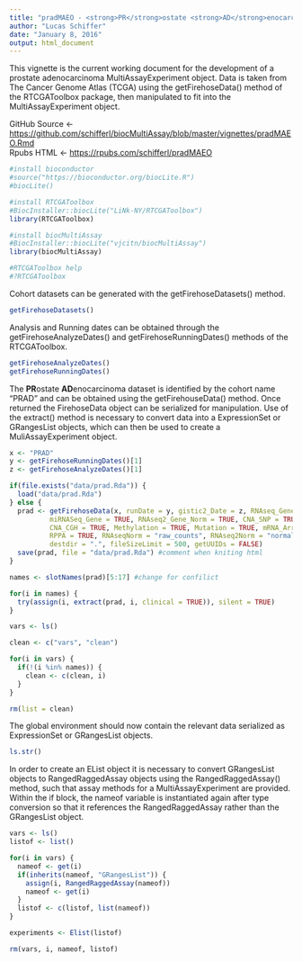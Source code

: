 ```yaml
---
title: "pradMAEO - <strong>PR</strong>ostate <strong>AD</strong>enocarcinoma <strong>M</strong>ulti<strong>A</strong>ssay<strong>E</strong>xperiment <strong>O</strong>bject"
author: "Lucas Schiffer"
date: "January 8, 2016"
output: html_document
---
```


This vignette is the current working document for the development of a prostate adenocarcinoma MultiAssayExperiment object. Data is taken from The Cancer Genome Atlas (TCGA) using the getFirehoseData() method of the RTCGAToolbox package, then manipulated to fit into the MultiAssayExperiment object.

GitHub Source <- <a href="https://github.com/schifferl/biocMultiAssay/blob/master/vignettes/pradMAEO.Rmd">https://github.com/schifferl/biocMultiAssay/blob/master/vignettes/pradMAEO.Rmd</a><br>
Rpubs HTML <- <a href="https://rpubs.com/schifferl/pradMAEO">https://rpubs.com/schifferl/pradMAEO</a>

```r
#install bioconductor
#source("https://bioconductor.org/biocLite.R")
#biocLite()

#install RTCGAToolbox
#BiocInstaller::biocLite("LiNk-NY/RTCGAToolbox")
library(RTCGAToolbox)

#install biocMultiAssay
#BiocInstaller::biocLite("vjcitn/biocMultiAssay")
library(biocMultiAssay)

#RTCGAToolbox help
#?RTCGAToolbox
```

Cohort datasets can be generated with the getFirehoseDatasets() method.

```r
getFirehoseDatasets()
```

Analysis and Running dates can be obtained through the getFirehoseAnalyzeDates() and getFirehoseRunningDates() methods of the RTCGAToolbox.

```r
getFirehoseAnalyzeDates()
getFirehoseRunningDates()
```

The <strong>PR</strong>ostate <strong>AD</strong>enocarcinoma dataset is identified by the cohort name "PRAD" and can be obtained using the getFirehouseData() method. Once returned the FirehoseData object can be serialized for manipulation. Use of the extract() method is necessary to convert data into a ExpressionSet or GRangesList objects, which can then be used to create a MuliAssayExperiment object.

```r
x <- "PRAD"
y <- getFirehoseRunningDates()[1]
z <- getFirehoseAnalyzeDates()[1]

if(file.exists("data/prad.Rda")) {
  load("data/prad.Rda")
} else {
  prad <- getFirehoseData(x, runDate = y, gistic2_Date = z, RNAseq_Gene = TRUE, Clinic = TRUE, 
          miRNASeq_Gene = TRUE, RNAseq2_Gene_Norm = TRUE, CNA_SNP = TRUE, CNV_SNP = TRUE, CNA_Seq = TRUE, 
          CNA_CGH = TRUE, Methylation = TRUE, Mutation = TRUE, mRNA_Array = TRUE, miRNA_Array = TRUE,
          RPPA = TRUE, RNAseqNorm = "raw_counts", RNAseq2Norm = "normalized_count", forceDownload = TRUE, 
          destdir = ".", fileSizeLimit = 500, getUUIDs = FALSE)
  save(prad, file = "data/prad.Rda") #comment when kniting html
}

names <- slotNames(prad)[5:17] #change for confilict

for(i in names) {
  try(assign(i, extract(prad, i, clinical = TRUE)), silent = TRUE)
}

vars <- ls()

clean <- c("vars", "clean")

for(i in vars) {
  if(!(i %in% names)) {
    clean <- c(clean, i)
  }
}

rm(list = clean)
```

The global environment should now contain the relevant data serialized as ExpressionSet or GRangesList objects.

```r
ls.str()
```

In order to create an EList object it is necessary to convert GRangesList objects to RangedRaggedAssay objects using the RangedRaggedAssay() method, such that assay methods for a MultiAssayExperiment are provided. Within the if block, the nameof variable is instantiated again after type conversion so that it references the RangedRaggedAssay rather than the GRangesList object.

```r
vars <- ls()
listof <- list()

for(i in vars) {
  nameof <- get(i)
  if(inherits(nameof, "GRangesList")) {
    assign(i, RangedRaggedAssay(nameof))
    nameof <- get(i)
  }
  listof <- c(listof, list(nameof))
}

experiments <- Elist(listof)

rm(vars, i, nameof, listof)
```
